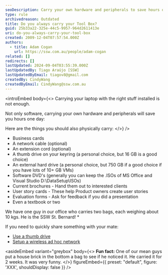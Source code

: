 ```yaml
---
seoDescription: Carry your own hardware and peripherals to save hours one day, including business cards, cables, thumb drives, external hard drives, software DVDs, and more.
type: rule
archivedreason: Outdated
title: Do you always carry your Tool Box?
guid: 25b33a22-325e-44c5-9957-964d2611413e
uri: do-you-always-carry-your-tool-box
created: 2009-12-04T07:57:54.000Z
authors:
  - title: Adam Cogan
    url: https://ssw.com.au/people/adam-cogan
related: []
redirects: []
lastUpdated: 2024-09-04T03:55:39.000Z
lastUpdatedBy: Tiago Araújo [SSW]
lastUpdatedByEmail: tiagov8@gmail.com
createdBy: CindyWang
createdByEmail: CindyWang@ssw.com.au
---
```


<introEmbed
  body={<>
Carrying your laptop with the right stuff installed is not enough.

Not only software, carrying your own hardware and peripherals will save you hours one day:

Here are the things you should also physically carry:
  </>}
/>
* Business cards
* A network cable (optional)
* An extension cord (optional)
* A thumb drive on your keyring (a personal choice, but 16 GB is a good choice)
* An external hard drive (a personal choice, but 750 GB if a good choice if you have lots of 10+ GB VMs)
* Software DVD's (generally you can keep the .ISOs of MS Office and Visual Studio D:\DataSetup\ISOs\)
* Current brochures - Hand them out to interested clients
* User story cards - These help Product owners create user stories
* Evaluation forms - Ask for feedback if you did a presentation
* Even a textbook or two

We have one guy in our office who carries two bags, each weighing about 10 kgs. He is the SSW St. Bernard! \*

If you need to quickly share something with your mate:

* [Use a thumb drive](/do-you-carry-your-usb-flash-drive-on-your-key-ring)
* [Setup a wireless ad hoc network](http://www.addictivetips.com/windows-tips/create-a-quick-ad-hoc-wireless-network-connection-between-two-computers-in-windows-vista/)

<asideEmbed
  variant="greybox"
  body={<>
    **Fun fact:** One of our mean guys put a house brick in the bottom a bag to see if he noticed it. He carried it for 2 weeks. It was very funny.
  </>}
  figureEmbed={{
    preset: "default",
    figure: 'XXX',
    shouldDisplay: false
  }}
/>

